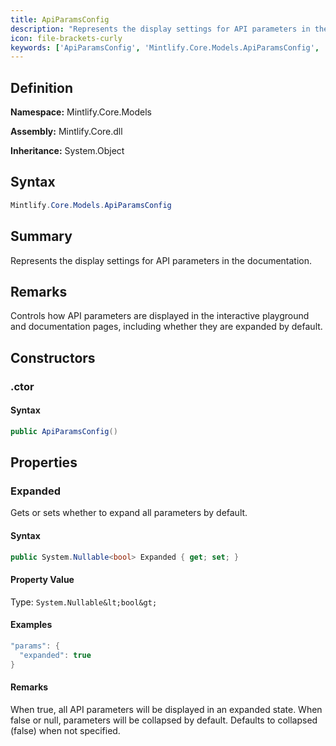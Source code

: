 ```yaml
---
title: ApiParamsConfig
description: "Represents the display settings for API parameters in the documentation."
icon: file-brackets-curly
keywords: ['ApiParamsConfig', 'Mintlify.Core.Models.ApiParamsConfig', 'Mintlify.Core.Models', 'class', 'System.Object']
---
```


## Definition

**Namespace:** Mintlify.Core.Models

**Assembly:** Mintlify.Core.dll

**Inheritance:** System.Object

## Syntax

```csharp
Mintlify.Core.Models.ApiParamsConfig
```

## Summary

Represents the display settings for API parameters in the documentation.

## Remarks

Controls how API parameters are displayed in the interactive playground
            and documentation pages, including whether they are expanded by default.

## Constructors

### .ctor

#### Syntax

```csharp
public ApiParamsConfig()
```

## Properties

### Expanded

Gets or sets whether to expand all parameters by default.

#### Syntax

```csharp
public System.Nullable<bool> Expanded { get; set; }
```

#### Property Value

Type: `System.Nullable&lt;bool&gt;`

#### Examples

```csharp
"params": {
  "expanded": true
}
```

#### Remarks

When true, all API parameters will be displayed in an expanded state.
            When false or null, parameters will be collapsed by default.
            Defaults to collapsed (false) when not specified.

